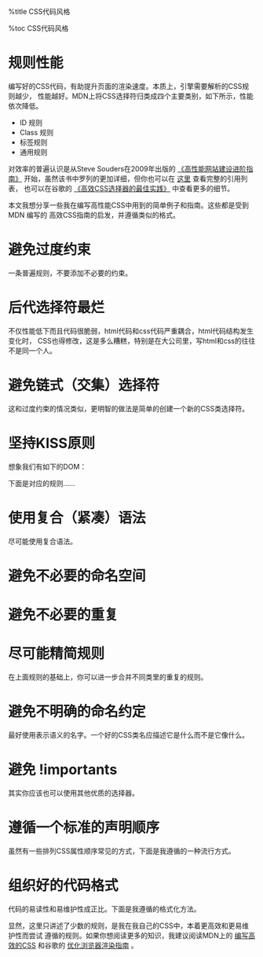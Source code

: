 %title CSS代码风格

%toc CSS代码风格

= 规则性能 =

编写好的CSS代码，有助提升页面的渲染速度。本质上，引擎需要解析的CSS规则越少，
性能越好。MDN上将CSS选择符归类成四个主要类别，如下所示，性能依次降低。

* ID 规则
* Class 规则
* 标签规则
* 通用规则

对效率的普遍认识是从Steve Souders在2009年出版的
[[http://click.union.360buy.com/JdClick/?unionId=16231&to=http://book.360buy.com/10067740.html|《高性能网站建设进阶指南》]]
开始，虽然该书中罗列的更加详细，但你也可以在
[[http://csswizardry.com/2011/09/writing-efficient-css-selectors/|这里]]
查看完整的引用列表，
也可以在谷歌的
[[https://developers.google.com/speed/docs/best-practices/rendering#UseEfficientCSSSelectors|《高效CSS选择器的最佳实践》]]
中查看更多的细节。

本文我想分享一些我在编写高性能CSS中用到的简单例子和指南。这些都是受到MDN 编写的
高效CSS指南的启发，并遵循类似的格式。

= 避免过度约束 =

一条普遍规则，不要添加不必要的约束。

{{{class="brush: css"
// 糟糕
ul#someid {..}
.menu#otherid{..}
 
// 好的
#someid {..}
#otherid {..}
}}}
 
= 后代选择符最烂 =

不仅性能低下而且代码很脆弱，html代码和css代码严重耦合，html代码结构发生变化时，
CSS也得修改，这是多么糟糕，特别是在大公司里，写html和css的往往不是同一个人。

{{{class="brush: css"
// 烂透了
html div tr td {..}
}}}
 
= 避免链式（交集）选择符 =

这和过度约束的情况类似，更明智的做法是简单的创建一个新的CSS类选择符。

{{{class="brush: css"
// 糟糕
.menu.left.icon {..}
 
// 好的
.menu-left-icon {..}
}}}

= 坚持KISS原则 =

想象我们有如下的DOM：

{{{class="brush: html"
<ul id="navigator">
    <li><a href="#" class="twitter">Twitter</a></li>
    <li><a href="#" class="facebook">Facebook</a></li>
    <li><a href="#" class="dribble">Dribbble</a></li>
</ul>
}}}

下面是对应的规则……

{{{class="brush: css"
// 糟糕
#navigator li a {..}
 
// 好的
#navigator {..}
}}}

= 使用复合（紧凑）语法 =

尽可能使用复合语法。

{{{class="brush: css"
// 糟糕
.someclass {
 padding-top: 20px;
 padding-bottom: 20px;
 padding-left: 10px;
 padding-right: 10px;
 background: #000;
 background-image: url(../imgs/carrot.png);
 background-position: bottom;
 background-repeat: repeat-x;
}
 
// 好的
.someclass {
 padding: 20px 10px 20px 10px;
 background: #000 url(../imgs/carrot.png) repeat-x bottom;
}
}}}

 
= 避免不必要的命名空间 =

{{{class="brush: css"
// 糟糕
.someclass table tr.otherclass td.somerule {..}
 
//好的
.someclass .otherclass td.somerule {..}
}}}
 
= 避免不必要的重复 =

{{{class="brush: css"
尽可能组合重复的规则。

// 糟糕
.someclass {
 color: red;
 background: blue;
 font-size: 15px;
}
 
.otherclass {
 color: red;
 background: blue;
 font-size: 15px;
}
 
// 好的
.someclass, .otherclass {
 color: red;
 background: blue;
 font-size: 15px;
}
}}}

= 尽可能精简规则 =

在上面规则的基础上，你可以进一步合并不同类里的重复的规则。

{{{class="brush: css"
// 糟糕
.someclass {
 color: red;
 background: blue;
 height: 150px;
 width: 150px;
 font-size: 16px;
}
 
.otherclass {
 color: red;
 background: blue;
 height: 150px;
 width: 150px;
 font-size: 8px;
}
 
// 好的
.someclass, .otherclass {
 color: red;
 background: blue;
 height: 150px;
 width: 150px;
}
 
.someclass {
 font-size: 16px;
}
 
.otherclass {
 font-size: 8px;
}
}}}

= 避免不明确的命名约定 =

最好使用表示语义的名字。一个好的CSS类名应描述它是什么而不是它像什么。

= 避免 !importants =

其实你应该也可以使用其他优质的选择器。

= 遵循一个标准的声明顺序 =

虽然有一些排列CSS属性顺序常见的方式，下面是我遵循的一种流行方式。

{{{class="brush: css"
.someclass {
 /* Positioning */
 /* Display & Box Model */
 /* Background and typography styles */
 /* Transitions */
 /* Other */
}
}}}


= 组织好的代码格式 =

代码的易读性和易维护性成正比。下面是我遵循的格式化方法。

{{{class="brush: css"
// 糟糕
.someclass-a, .someclass-b, .someclass-c, .someclass-d {
 ...
}
 
// 好的
.someclass-a,
.someclass-b,
.someclass-c,
.someclass-d {
 ...
}
 
// 好的做法
.someclass {
    background-image:
        linear-gradient(#000, #ccc),
        linear-gradient(#ccc, #ddd);
    box-shadow:
        2px 2px 2px #000,
        1px 4px 1px 1px #ddd inset;
}
}}}

显然，这里只讲述了少数的规则，是我在我自己的CSS中，本着更高效和更易维护性而尝试
遵循的规则。如果你想阅读更多的知识，我建议阅读MDN上的
[[https://developer.mozilla.org/en-US/docs/Web/Guide/CSS/Writing_efficient_CSS|编写高效的CSS]]
和谷歌的
[[https://developers.google.com/speed/docs/best-practices/rendering#UseEfficientCSSSelectors|优化浏览器渲染指南]]
。






